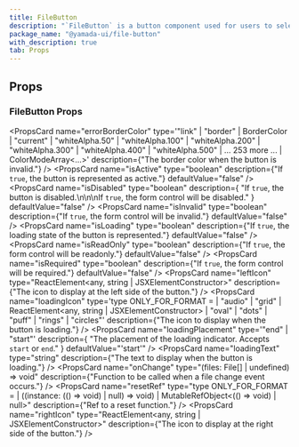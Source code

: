```yaml
---
title: FileButton
description: "`FileButton` is a button component used for users to select files."
package_name: "@yamada-ui/file-button"
with_description: true
tab: Props
---
```


## Props

### FileButton Props

<PropsCard
  name="errorBorderColor"
  type='"link" | "border" | BorderColor | "current" | "whiteAlpha.50" | "whiteAlpha.100" | "whiteAlpha.200" | "whiteAlpha.300" | "whiteAlpha.400" | "whiteAlpha.500" | ... 253 more ... | ColorModeArray<...>'
  description={"The border color when the button is invalid."}
/>
<PropsCard
  name="isActive"
  type="boolean"
  description={"If `true`, the button is represented as active."}
  defaultValue="false"
/>
<PropsCard
  name="isDisabled"
  type="boolean"
  description={
    "If `true`, the button is disabled.\n\n\nIf `true`, the form control will be disabled."
  }
  defaultValue="false"
/>
<PropsCard
  name="isInvalid"
  type="boolean"
  description={"If `true`, the form control will be invalid."}
  defaultValue="false"
/>
<PropsCard
  name="isLoading"
  type="boolean"
  description={"If `true`, the loading state of the button is represented."}
  defaultValue="false"
/>
<PropsCard
  name="isReadOnly"
  type="boolean"
  description={"If `true`, the form control will be readonly."}
  defaultValue="false"
/>
<PropsCard
  name="isRequired"
  type="boolean"
  description={"If `true`, the form control will be required."}
  defaultValue="false"
/>
<PropsCard
  name="leftIcon"
  type="ReactElement<any, string | JSXElementConstructor<any>>"
  description={"The icon to display at the left side of the button."}
/>
<PropsCard
  name="loadingIcon"
  type='type ONLY_FOR_FORMAT =
  | "audio"
  | "grid"
  | ReactElement<any, string | JSXElementConstructor<any>>
  | "oval"
  | "dots"
  | "puff"
  | "rings"
  | "circles"'
  description={"The icon to display when the button is loading."}
/>
<PropsCard
  name="loadingPlacement"
  type='"end" | "start"'
  description={
    "The placement of the loading indicator. Accepts `start` or `end`."
  }
  defaultValue="'start'"
/>
<PropsCard
  name="loadingText"
  type="string"
  description={"The text to display when the button is loading."}
/>
<PropsCard
  name="onChange"
  type="(files: File[] | undefined) => void"
  description={"Function to be called when a file change event occurs."}
/>
<PropsCard
  name="resetRef"
  type="type ONLY_FOR_FORMAT =
  | ((instance: (() => void) | null) => void)
  | MutableRefObject<(() => void) | null>"
  description={"Ref to a reset function."}
/>
<PropsCard
  name="rightIcon"
  type="ReactElement<any, string | JSXElementConstructor<any>>"
  description={"The icon to display at the right side of the button."}
/>
